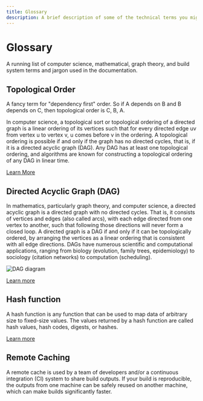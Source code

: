 ```yaml
---
title: Glossary
description: A brief description of some of the technical terms you might encounter while using Turborepo.
---
```


# Glossary

A running list of computer science, mathematical, graph theory, and build system terms and jargon used in the documentation.

## Topological Order

A fancy term for "dependency first" order. So if A depends on B and B depends on C, then topological order is C, B, A.

In computer science, a topological sort or topological ordering of a directed graph is a linear ordering of its vertices such that for every directed edge uv from vertex u to vertex v, u comes before v in the ordering.
A topological ordering is possible if and only if the graph has no directed cycles, that is, if it is a directed acyclic graph (DAG). Any DAG has at least one topological ordering, and algorithms are known for constructing a topological ordering of any DAG in linear time.

[Learn More](https://en.wikipedia.org/wiki/Topological_sorting)

## Directed Acyclic Graph (DAG)

In mathematics, particularly graph theory, and computer science, a directed acyclic graph is a directed graph with no directed cycles. That is, it consists of vertices and edges (also called arcs), with each edge directed from one vertex to another, such that following those directions will never form a closed loop. A directed graph is a DAG if and only if it can be topologically ordered, by arranging the vertices as a linear ordering that is consistent with all edge directions. DAGs have numerous scientific and computational applications, ranging from biology (evolution, family trees, epidemiology) to sociology (citation networks) to computation (scheduling).

![DAG diagram](/images/docs/dag-diagram.svg)

[Learn more](https://en.wikipedia.org/wiki/Directed_acyclic_graph)

## Hash function

A hash function is any function that can be used to map data of arbitrary size to fixed-size values. The values returned by a hash function are called hash values, hash codes, digests, or hashes.

[Learn more](https://en.wikipedia.org/wiki/Hash_function)

## Remote Caching

A remote cache is used by a team of developers and/or a continuous integration (CI) system to share build outputs. If your build is reproducible, the outputs from one machine can be safely reused on another machine, which can make builds significantly faster.
